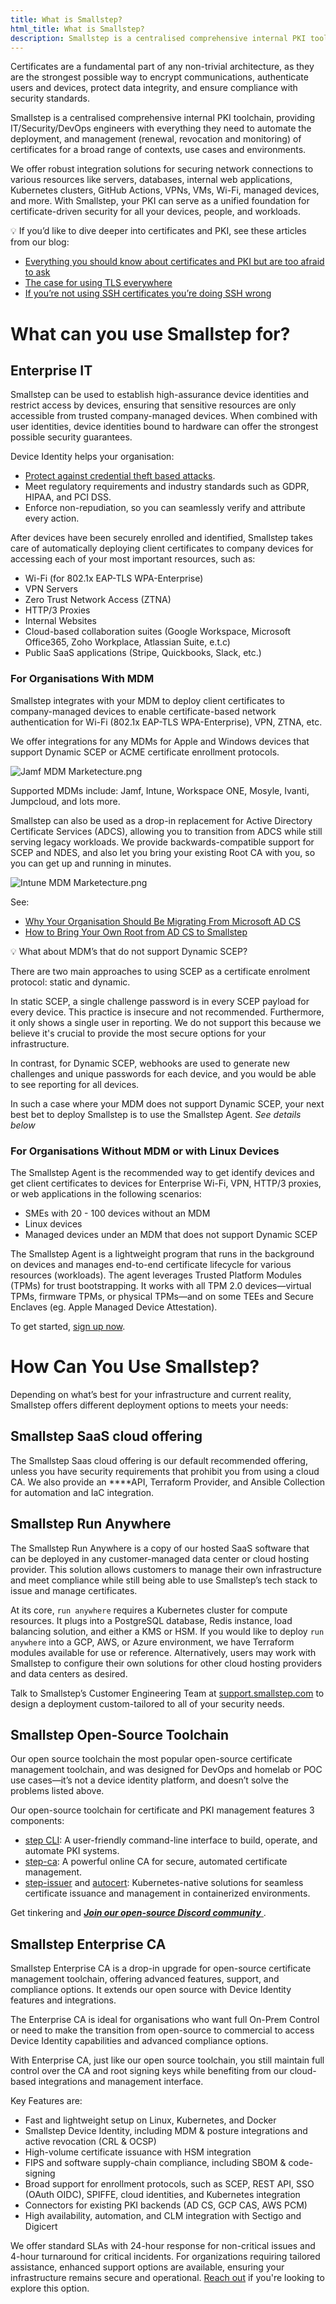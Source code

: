 ---
title: What is Smallstep?
html_title: What is Smallstep? 
description: Smallstep is a centralised comprehensive internal PKI toolchain, providing IT/Security/DevOps engineers with everything they need to automate the deployment, and management (renewal, revocation and monitoring) of certificates for a broad range of contexts, use cases and environments.
---

Certificates are a fundamental part of any non-trivial architecture, as they are the strongest possible way to encrypt communications, authenticate users and devices, protect data integrity, and ensure compliance with security standards. 

Smallstep is a centralised comprehensive internal PKI toolchain, providing IT/Security/DevOps engineers with everything they need to automate the deployment, and management (renewal, revocation and monitoring) of certificates for a broad range of contexts, use cases and environments.

We offer robust integration solutions for securing network connections to various resources like servers, databases, internal web applications, Kubernetes clusters, GitHub Actions, VPNs, VMs, Wi-Fi, managed devices, and more. With Smallstep, your PKI can serve as a unified foundation for certificate-driven security for all your devices, people, and workloads.

<Alert severity="info">
  <div>
    💡 If you’d like to dive deeper into certificates and PKI, see these articles from our blog:  
    <ul>
       <li><a href="https://smallstep.com/blog/everything-pki/">Everything you should know about certificates and PKI but are too afraid to ask</a></li>
       <li><a href="https://smallstep.com/blog/use-tls/">The case for using TLS everywhere</a></li>
       <li><a href="https://smallstep.com/blog/use-ssh-certificates/">If you’re not using SSH certificates you’re doing SSH wrong</a></li>
    </ul>
  </div>
</Alert>


# What can you use Smallstep for?
## Enterprise IT

Smallstep can be used to establish high-assurance device identities and restrict access by devices, ensuring that sensitive resources are only accessible from trusted company-managed devices. When combined with user identities, device identities bound to hardware can offer the strongest possible security guarantees.

Device Identity helps your organisation:

- [Protect against credential theft based attacks](https://smallstep.com/blog/road-to-phishing-resistant-authentication/).
- Meet regulatory requirements and industry standards such as GDPR, HIPAA, and PCI DSS.
- Enforce non-repudiation, so you can seamlessly verify and attribute every action.

After devices have been securely enrolled and identified, Smallstep takes care of automatically deploying client certificates to company devices for accessing each of your most important resources, such as: 

- Wi-Fi (for 802.1x EAP-TLS WPA-Enterprise)
- VPN Servers
- Zero Trust Network Access (ZTNA)
- HTTP/3 Proxies
- Internal Websites
- Cloud-based collaboration suites (Google Workspace, Microsoft Office365, Zoho Workplace, Atlassian Suite, e.t.c)
- Public SaaS applications (Stripe, Quickbooks, Slack, etc.)

### For Organisations With MDM

Smallstep integrates with your MDM to deploy client certificates to company-managed devices to enable certificate-based network authentication for Wi-Fi (802.1x EAP-TLS WPA-Enterprise), VPN, ZTNA, etc.

We offer integrations for any MDMs for Apple and Windows devices that support Dynamic SCEP or ACME certificate enrollment protocols.

![Jamf MDM Marketecture.png](/graphics/Jamf_MDM_Marketecture.png)

Supported MDMs include: Jamf, Intune, Workspace ONE, Mosyle, Ivanti, Jumpcloud, and lots more. 

Smallstep can also be used as a drop-in replacement for Active Directory Certificate Services (ADCS), allowing you to transition from ADCS while still serving legacy workloads. We provide backwards-compatible support for SCEP and NDES, and also let you bring your existing Root CA with you, so you can get up and running in minutes.

![Intune MDM Marketecture.png](/graphics/Intune_flow_diagram.png)

See: 

- [Why Your Organisation Should Be Migrating From Microsoft AD CS](https://smallstep.com/blog/migrate-from-microsoft-adcs/)
- [How to Bring Your Own Root from AD CS to Smallstep](https://smallstep.com/blog/byor-adcs-to-smallstep/)

<Alert severity="info">
  <div>
    💡 What about MDM’s that do not support Dynamic SCEP?  
    <p>
      There are two main approaches to using SCEP as a certificate enrolment protocol: static and dynamic. 
    </p>
    <p>
      In static SCEP, a single challenge password is in every SCEP payload for every device. This practice is insecure and not recommended. Furthermore, it only shows a single user in reporting. We do not support this because we believe it's crucial to provide the most secure options for your infrastructure.
    </p>
    <p> 
       In contrast, for Dynamic SCEP, webhooks are used to generate new challenges and unique passwords for each device, and you would be able to see reporting for all devices. 
    </p>
    <p>In such a case where your MDM does not support Dynamic SCEP, your next best bet to deploy Smallstep is to use the  Smallstep Agent. <em> See details below </em>
    </p>
  </div>
</Alert>

### For Organisations Without MDM or with Linux Devices

The Smallstep Agent is the recommended way to get identify devices and get client certificates to devices for Enterprise Wi-Fi, VPN, HTTP/3 proxies, or web applications in the following scenarios: 

- SMEs with 20 - 100 devices without an MDM
- Linux devices
- Managed devices under an MDM that does not support Dynamic SCEP

The Smallstep Agent is a lightweight program that runs in the background on devices and manages end-to-end certificate lifecycle for various resources (workloads). The agent leverages Trusted Platform Modules (TPMs) for trust bootstrapping. It works with all TPM 2.0 devices—virtual TPMs, firmware TPMs, or physical TPMs—and on some TEEs and Secure Enclaves (eg. Apple Managed Device Attestation).

To get started, [sign up now](https://smallstep.com/signup/).

# How Can You Use Smallstep?

Depending on what’s best for your infrastructure and current reality, Smallstep offers different deployment options to meets your needs: 

## Smallstep SaaS cloud offering

The Smallstep Saas cloud offering is our default recommended offering, unless you have security requirements that prohibit you from using a cloud CA. We also provide an ****API, Terraform Provider, and Ansible Collection for automation and IaC integration.

## Smallstep Run Anywhere

The Smallstep Run Anywhere is a copy of our hosted SaaS software that can be deployed in any customer-managed data center or cloud hosting provider. This solution allows customers to manage their own infrastructure and meet compliance while still being able to use Smallstep’s tech stack to issue and manage certificates.

At its core, `run anywhere` requires a Kubernetes cluster for compute resources. It plugs into a PostgreSQL database, Redis instance, load balancing solution, and either a KMS or HSM. If you would like to deploy `run anywhere` into a GCP, AWS, or Azure environment, we have Terraform modules available for use or reference. Alternatively, users may work with Smallstep to configure their own solutions for other cloud hosting providers and data centers as desired.

Talk to Smallstep’s Customer Engineering Team at [support.smallstep.com](http://support.smallstep.com) to design a deployment custom-tailored to all of your security needs.

## Smallstep Open-Source Toolchain

Our open source toolchain the most popular open-source certificate management toolchain, and was designed for DevOps and homelab or POC use cases—it’s not a device identity platform, and doesn’t solve the problems listed above.

Our open-source toolchain for certificate and PKI management features 3 components: 

- [step CLI](https://github.com/smallstep/cli): A user-friendly command-line interface to build, operate, and automate PKI systems.
- [step-ca](https://github.com/smallstep/certificates): A powerful online CA for secure, automated certificate management.
- [step-issuer](https://github.com/smallstep/step-issuer) and [autocert](https://github.com/smallstep/autocert): Kubernetes-native solutions for seamless certificate issuance and management in containerized environments.

Get tinkering and [***Join our open-source Discord community*** ](https://u.step.sm/discord). 

## Smallstep Enterprise CA

Smallstep Enterprise CA is a drop-in upgrade for open-source certificate management toolchain, offering advanced features, support, and compliance options. It extends our open source with Device Identity features and integrations. 

The Enterprise CA is ideal for organisations who want full On-Prem Control or need to make the transition from open-source to commercial to access Device Identity capabilities and advanced compliance options.

With Enterprise CA, just like our open source toolchain, you still maintain full control over the CA and root signing keys while benefiting from our cloud-based integrations and management interface.

Key Features are:

- Fast and lightweight setup on Linux, Kubernetes, and Docker
- Smallstep Device Identity, including MDM & posture integrations and active revocation (CRL & OCSP)
- High-volume certificate issuance with HSM integration
- FIPS and software supply-chain compliance, including SBOM & code-signing
- Broad support for enrollment protocols, such as SCEP, REST API, SSO (OAuth OIDC), SPIFFE, cloud identities, and Kubernetes integration
- Connectors for existing PKI backends (AD CS, GCP CAS, AWS PCM)
- High availability, automation, and CLM integration with Sectigo and Digicert

We offer standard SLAs with 24-hour response for non-critical issues and 4-hour turnaround for critical incidents. For organizations requiring tailored assistance, enhanced support options are available, ensuring your infrastructure remains secure and operational. [Reach out](https://go.smallstep.com/request-demo) if you're looking to explore this option. 
